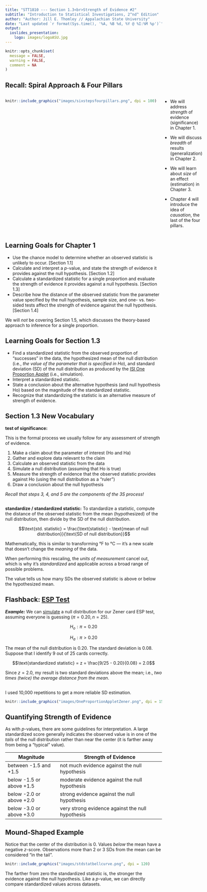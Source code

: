 ```yaml
---
title: "STT1810 --- Section 1.3<br>Strength of Evidence #2"
subtitle: "Introduction to Statistical Investigations, 2^nd^ Edition"
author: "Author: Jill E. Thomley // Appalachian State University"
date: "Last updated `r format(Sys.time(), '%A, %B %d, %Y @ %I:%M %p')`"
output: 
  ioslides_presentation:
    logo: images/logoASU.jpg
---
```


```r
knitr::opts_chunk$set(
  message = FALSE,
  warning = FALSE,
  comment = NA
)
```


## Recall: Spiral Approach & Four Pillars

:::::: {style="display: flex;"}

::: {}

```r
knitr::include_graphics("images/sixstepsfourpillars.png", dpi = 100)
```

:::

::: {}

&nbsp;&nbsp;&nbsp;&nbsp;&nbsp;

:::

::: {}

* We will address *strength* of evidence (significance) in Chapter 1.

* We will discuss *breadth* of results (generalization) in Chapter 2.

* We will learn about *size* of an effect (estimation) in Chapter 3.

* Chapter 4 will introduce the idea of *causation*, the last of the four pillars. 

:::

::::


## Learning Goals for Chapter 1

* Use the chance model to determine whether an observed statistic is unlikely to occur. [Section 1.1]
* Calculate and interpret a *p*-value, and state the strength of evidence it provides against the null hypothesis. [Section 1.2]
* Calculate a standardized statistic for a single proportion and evaluate the strength of evidence it provides against a null hypothesis. [Section 1.3]
* Describe how the distance of the observed statistic from the parameter value specified by the null hypothesis, sample size, and one- vs. two-sided tests affect the strength of evidence against the null hypothesis. [Section 1.4]

We will *not* be covering Section 1.5, which discusses the theory-based approach to inference for a single proportion.


## Learning Goals for Section 1.3

* Find a standardized statistic from the observed proportion of “successes” in the data, the hypothesized mean of the null distribution (i.e., *the value of the parameter that is specified in Ho*), and standard deviation (SD) of the null distribution as produced by the [ISI One Proportion Applet](http://www.isi-stats.com/isi2nd/ISIapplets2021.html) (i.e., simulation).
* Interpret a standardized statistic.
* State a conclusion about the alternative hypothesis (and null hypothesis Ho) based on the magnitude of the standardized statistic.
* Recognize that standardizing the statistic is an alternative measure of strength of evidence.


## Section 1.3 New Vocabulary

**test of significance:** 

This is the formal process we usually follow for any assessment of strength of evidence.

(1) Make a claim about the parameter of interest (Ho and Ha) 
(2) Gather and explore data relevant to the claim
(3) Calculate an observed statistic from the data
(4) Simulate a null distribution (assuming that Ho is true)
(5) Measure the strength of evidence that the observed statistic provides against Ho (using the null distribution as a "ruler")
(6) Draw a conclusion about the null hypothesis 

*Recall that steps 3, 4, and 5 are the components of the 3S process!*


## 

**standardize / standardized statistic:** To standardize a statistic, compute the distance of the observed statistic from the mean (hypothesized) of the null distribution, then divide by the SD of the null distribution.

$$\text{std. statistic} = \frac{\text{statistic} - \text{mean of null distribution}}{\text{SD of null distribution}}$$

Mathematically, this is similar to transforming °F to °C --- it's a new scale that doesn't change the *meaning* of the data. 

When performing this rescaling, the *units of measurement* cancel out, which is why it's *standardized* and applicable across a broad range of possible problems.

The value tells us how many SDs the observed statistic is above or below the hypothesized mean.


## Flashback: [ESP Test](https://stat-jet-asu.github.io/Slides/STT1810/ESPZenerCards.html)

***Example:*** We can [simulate](http://www.isi-stats.com/isi2nd/ISIapplets2021.html) a null distribution for our Zener card ESP test, assuming everyone is guessing ($\pi = 0.20, n = 25$). 

$$H_o: \pi = 0.20$$

$$H_a: \pi > 0.20$$

The mean of the null distribution is 0.20. The standard deviation is 0.08. Suppose that I identify 9 out of 25 cards correctly.

$$\text{standardized statistic} = z = \frac{9/25 - 0.20}{0.08} = 2.0$$

Since $z = 2.0$, my result is two standard deviations above the mean; i.e., *two times (twice) the average distance from the mean*.


## 

I used 10,000 repetitions to get a more reliable SD estimation.

```r
knitr::include_graphics("images/OneProportionAppletZener.png", dpi = 150)
```


## Quantifying Strength of Evidence

As with *p*-values, there are some guidelines for interpretation. A large standardized score generally indicates the observed value is in one of the *tails* of the null distribution rather than near the center (it is farther away from being a "typical" value).

| Magnitude                | Strength of Evidence                              |
|--------------------------|---------------------------------------------------|
| between -1.5 and +1.5    | not much evidence against the null hypothesis     |
| below -1.5 or above +1.5 | moderate evidence against the null hypothesis     |
| below -2.0 or above +2.0 | strong evidence against the null hypothesis       |
| below -3.0 or above +3.0 | very strong evidence against  the null hypothesis |


## Mound-Shaped Example

Notice that the center of the distribution is 0. Values *below* the mean have a negative *z*-score. Observations more than 2 or 3 SDs from the mean can be considered "in the tail".

```r
knitr::include_graphics("images/stdstatbellcurve.png", dpi = 120)
```

The farther from zero the standardized statistic is, the stronger the evidence against the null hypothesis. Like a *p*-value, we can directly compare standardized values across datasets.

